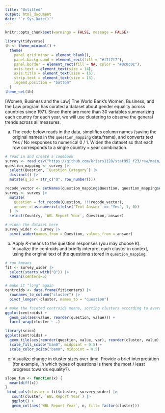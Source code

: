 ```yaml
---
title: "Untitled"
output: html_document
date: "`r Sys.Date()`"
---
```


```r
knitr::opts_chunk$set(warnings = FALSE, message = FALSE)
```

```r
library(tidyverse)
th <- theme_minimal() + 
  theme(
    panel.grid.minor = element_blank(),
    panel.background = element_rect(fill = "#f7f7f7"),
    panel.border = element_rect(fill = NA, color = "#0c0c0c"),
    axis.text = element_text(size = 14),
    axis.title = element_text(size = 16),
    strip.text = element_text(size = 16),
    legend.position = "bottom"
  )
theme_set(th)
```

[Women, Business and the Law] The World Bank's Women, Business, and the Law
program has curated a dataset about gender equality across countries since 1971.
Since there are more than 30 variables summarizing each country for each year,
we will use clustering to observe the general trends across all measures.

a. The code below reads in the data, simplifies column names (saving the
original names in the `question_mapping` data.frame), and converts text Yes
/ No responses to numerical 0 / 1. Widen the dataset so that each row
corresponds to a single country $\times$ year combination.

```r
# read in and create a codebook
survey <- read_csv("https://github.com/krisrs1128/stat992_f23/raw/main/exercises/data/Viz5-July-2020-economic-empowerement.csv")
question_mapping <- survey |>
  select(Question, `Question Category`) |>
  distinct() |>
  mutate(q_id = str_c("Q", row_number()))

recode_vector <- setNames(question_mapping$Question, question_mapping$q_id)
survey <- survey |>
  mutate(
    Question = fct_recode(Question, !!!recode_vector),
    answer = as.numeric(ifelse(`Text Answer` == "Yes", 1, 0))
  ) |>
  select(Country, `WBL Report Year`, Question, answer)

# widen the dataset here
survey_wider <- survey |>
  pivot_wider(names_from = Question, values_from = answer)
```

b. Apply $K$-means to the question responses (you may choose $K$). Visualize
the centroids and briefly interpret each cluster in context, using the
original text of the questions stored in `question_mapping`.

```r
# run kmeans
fit <- survey_wider |>
  select(starts_with("Q")) |>
  kmeans(centers=5)

# make it "long" again
centroids <- data.frame(fit$centers) |>
  rownames_to_column("cluster") |>
  pivot_longer(-cluster, names_to = "question")

```

```r
# make the faceted centroids means, sorting clusters according to averages
ggplot(centroids) +
  geom_col(aes(value, reorder(question, value))) +
  facet_wrap(cluster ~ .)

library(scico)
ggplot(centroids) +
  geom_tile(aes(reorder(question, value, var), reorder(cluster, value), fill=value, col=value)) +
  scale_fill_scico("bam0", midpoint = 0.5) +
  scale_color_scico("bam0", midpoint = 0.5)
```
    
c. Visualize change in cluster sizes over time. Provide a brief
interpretation (for example, in which types of questions is there the most /
least progress towards equality?).

```r
slope_fun <- function(x) {
  mean(diff(x))
}
 bind_cols(cluster = fit$cluster, survery_wider) |>
   count(cluster, `WBL Report Year`) |>
   ggplot() +
   geom_col(aes(`WBL Report Year`, n, fill= factor(cluster)))
```